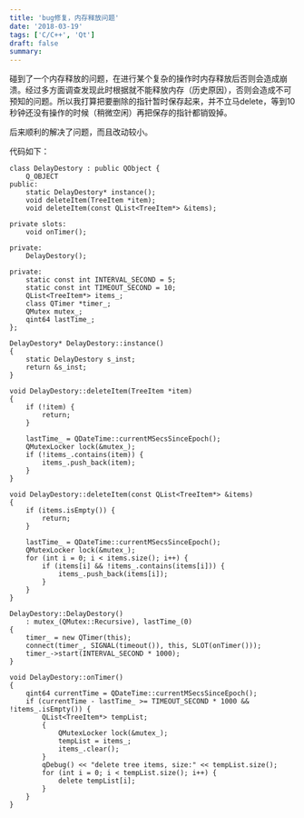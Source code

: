 ```yaml
---
title: 'bug修复，内存释放问题'
date: '2018-03-19'
tags: ['C/C++', 'Qt']
draft: false
summary: 
---
```


碰到了一个内存释放的问题，在进行某个复杂的操作时内存释放后否则会造成崩溃。经过多方面调查发现此时根据就不能释放内存（历史原因），否则会造成不可预知的问题。所以我打算把要删除的指针暂时保存起来，并不立马delete，等到10秒钟还没有操作的时候（稍微空闲）再把保存的指针都销毁掉。

后来顺利的解决了问题，而且改动较小。

代码如下：
```
class DelayDestory : public QObject {
	Q_OBJECT
public:
	static DelayDestory* instance();
	void deleteItem(TreeItem *item);
	void deleteItem(const QList<TreeItem*> &items);

private slots:
	void onTimer();

private:
	DelayDestory();

private:
	static const int INTERVAL_SECOND = 5;
	static const int TIMEOUT_SECOND = 10;
	QList<TreeItem*> items_;
	class QTimer *timer_;
	QMutex mutex_;
	qint64 lastTime_;
};
```

```
DelayDestory* DelayDestory::instance()
{
	static DelayDestory s_inst;
	return &s_inst;
}

void DelayDestory::deleteItem(TreeItem *item)
{
	if (!item) {
		return;
	}

	lastTime_ = QDateTime::currentMSecsSinceEpoch();
	QMutexLocker lock(&mutex_);
	if (!items_.contains(item)) {
		items_.push_back(item);
	}
}

void DelayDestory::deleteItem(const QList<TreeItem*> &items)
{
	if (items.isEmpty()) {
		return;
	}

	lastTime_ = QDateTime::currentMSecsSinceEpoch();
	QMutexLocker lock(&mutex_);
	for (int i = 0; i < items.size(); i++) {
		if (items[i] && !items_.contains(items[i])) {
			items_.push_back(items[i]);
		}
	}
}

DelayDestory::DelayDestory()
	: mutex_(QMutex::Recursive), lastTime_(0)
{
	timer_ = new QTimer(this);
	connect(timer_, SIGNAL(timeout()), this, SLOT(onTimer()));
	timer_->start(INTERVAL_SECOND * 1000);
}

void DelayDestory::onTimer()
{
	qint64 currentTime = QDateTime::currentMSecsSinceEpoch();
	if (currentTime - lastTime_ >= TIMEOUT_SECOND * 1000 && !items_.isEmpty()) {
		QList<TreeItem*> tempList;
		{
			QMutexLocker lock(&mutex_);
			tempList = items_;
			items_.clear();
		}
		qDebug() << "delete tree items, size:" << tempList.size();
		for (int i = 0; i < tempList.size(); i++) {
			delete tempList[i];
		}
	}
}
```